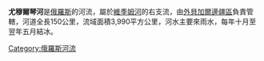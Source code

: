 '''尤穆爾琴河'''是[[俄羅斯|俄羅斯]]的河流，屬於[[維季姆河|維季姆河]]的右支流，由[[外貝加爾邊疆區|外貝加爾邊疆區]]負責管轄，河道全長150公里，流域面積3,990平方公里，河水主要來雨水，每年十月至翌年五月結冰。

{{Russia-geo-stub}}
[[Category:俄羅斯河流|Category:俄羅斯河流]]